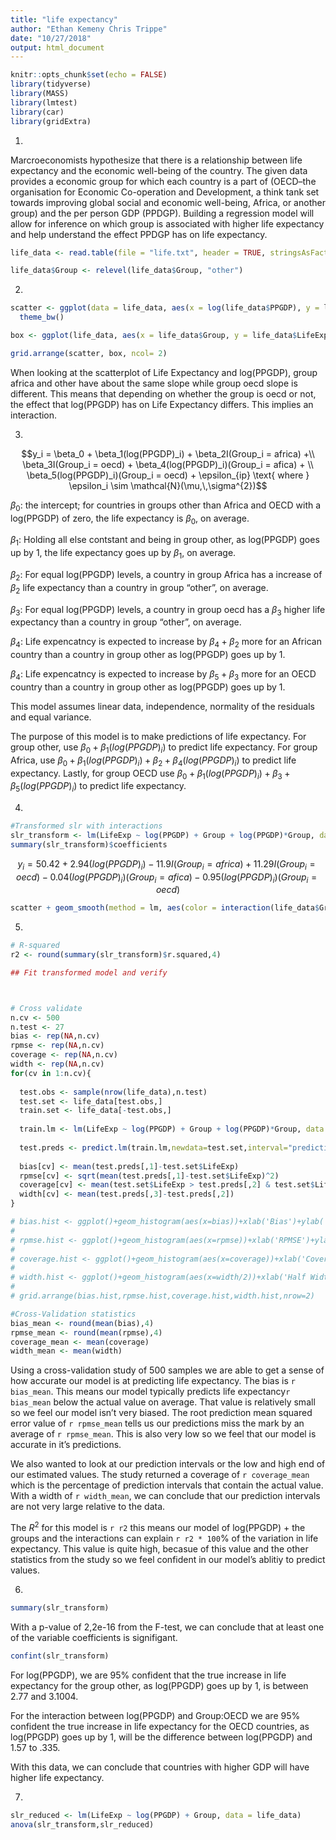 ```yaml
---
title: "life expectancy"
author: "Ethan Kemeny Chris Trippe"
date: "10/27/2018"
output: html_document
---
```


```r
knitr::opts_chunk$set(echo = FALSE)
library(tidyverse)
library(MASS)
library(lmtest)
library(car)
library(gridExtra)
```

1.

Marcroeconomists hypothesize that there is a relationship between life expectancy and the economic well-being  of the country. The given data provides a economic group for which each country is a part of (OECD--the organisation for Economic Co-operation and Development, a think tank set towards improving global social and economic well-being, Africa, or another group) and the per person GDP (PPDGP). Building a regression model will allow for inference on which group is associated with higher life expectancy and help understand the effect PPDGP has on life expectancy.

```r

life_data <- read.table(file = "life.txt", header = TRUE, stringsAsFactors = TRUE)

life_data$Group <- relevel(life_data$Group, "other")
```

2.

```r
scatter <- ggplot(data = life_data, aes(x = log(life_data$PPGDP), y = life_data$LifeExp, group = interaction(life_data$Group))) + geom_point(aes(color = interaction(life_data$Group))) + xlab("log(PPGDP)") + ylab("Life Expectancy") + labs(color = "Group")+ scale_color_manual(values=c("Purple", "Red", "Blue")) +
  theme_bw()

box <- ggplot(life_data, aes(x = life_data$Group, y = life_data$LifeExp)) + geom_boxplot() +  ylab("Life Expectancy") + xlab("Group") + theme_bw() 

grid.arrange(scatter, box, ncol= 2)
```


When looking at the scatterplot of Life Expectancy and log(PPGDP), group africa and other have about the same slope while group oecd slope is different. This means that depending on whether the group is oecd or not, the effect that log(PPGDP) has on Life Expectancy differs. This implies an interaction.

3.

$$y_i = \beta_0 + \beta_1(log(PPGDP)_i) + \beta_2I(Group_i = africa) +\\ \beta_3I(Group_i = oecd) + \beta_4(log(PPGDP)_i)(Group_i = afica) + \\ \beta_5(log(PPGDP)_i)(Group_i = oecd) + \epsilon_{ip} \text{ where } \epsilon_i \sim \mathcal{N}(\mu,\,\sigma^{2})$$

$\beta_0$: the intercept; for countries in groups other than Africa and OECD with a log(PPGDP) of zero, the life expectancy is $\beta_0$, on average.

$\beta_1$: Holding all else contstant and being in group other, as log(PPGDP) goes up by 1, the life expectancy goes up by $\beta_1$, on average.

$\beta_2$: For equal log(PPGDP) levels, a country in group Africa has a increase of $\beta_2$ life expectancy than a country in group "other", on average. 

$\beta_3$: For equal log(PPGDP) levels, a country in group oecd has a $\beta_3$ higher life expectancy than a country in group "other", on average. 

$\beta_4$: Life expencatncy is expected to increase by $\beta_4 + \beta_2$ more for an African country than a country in group other as log(PPGDP) goes up by 1.

$\beta_4$: Life expencatncy is expected to increase by $\beta_5 + \beta_3$ more for an OECD country than a country in group other as log(PPGDP) goes up by 1.

This model assumes linear data, independence, normality of the residuals and equal variance.

The purpose of this model is to make predictions of life expectancy. For group other, use $\beta_0 + \beta_1(log(PPGDP)_i)$ to predict life expectancy. For group Africa, use $\beta_0 + \beta_1(log(PPGDP)_i) + \beta_2 + \beta_4(log(PPGDP)_i)$ to predict life expectancy. Lastly, for group OECD use $\beta_0 + \beta_1(log(PPGDP)_i) +\beta_3 + \beta_5(log(PPGDP)_i)$ to predict life expectancy. 


4. 
```r
#Transformed slr with interactions
slr_transform <- lm(LifeExp ~ log(PPGDP) + Group + log(PPGDP)*Group, data = life_data)
summary(slr_transform)$coefficients
```

$$y_i = 50.42 + 2.94(log(PPGDP)_i) - 11.9I(Group_i = africa) + 11.29I(Group_i = oecd) - 0.04(log(PPGDP)_i)(Group_i = afica) - 0.95(log(PPGDP)_i)(Group_i = oecd)$$

```r
scatter + geom_smooth(method = lm, aes(color = interaction(life_data$Group)), se = FALSE)
```

5. 
```r
# R-squared
r2 <- round(summary(slr_transform)$r.squared,4)
```

```r
## Fit transformed model and verify 



# Cross validate
n.cv <- 500
n.test <- 27
bias <- rep(NA,n.cv)
rpmse <- rep(NA,n.cv)
coverage <- rep(NA,n.cv)
width <- rep(NA,n.cv)
for(cv in 1:n.cv){
  
  test.obs <- sample(nrow(life_data),n.test)
  test.set <- life_data[test.obs,]
  train.set <- life_data[-test.obs,]
  
  train.lm <- lm(LifeExp ~ log(PPGDP) + Group + log(PPGDP)*Group, data = train.set)
  
  test.preds <- predict.lm(train.lm,newdata=test.set,interval="prediction")
  
  bias[cv] <- mean(test.preds[,1]-test.set$LifeExp)
  rpmse[cv] <- sqrt(mean(test.preds[,1]-test.set$LifeExp)^2)
  coverage[cv] <- mean(test.set$LifeExp > test.preds[,2] & test.set$LifeExp < test.preds[,3])
  width[cv] <- mean(test.preds[,3]-test.preds[,2])
}

# bias.hist <- ggplot()+geom_histogram(aes(x=bias))+xlab('Bias')+ylab('Count')
# 
# rpmse.hist <- ggplot()+geom_histogram(aes(x=rpmse))+xlab('RPMSE')+ylab('Count')
# 
# coverage.hist <- ggplot()+geom_histogram(aes(x=coverage))+xlab('Coverage')+ylab('Count')
# 
# width.hist <- ggplot()+geom_histogram(aes(x=width/2))+xlab('Half Width')+ylab('Count')
# 
# grid.arrange(bias.hist,rpmse.hist,coverage.hist,width.hist,nrow=2)


```


```r
#Cross-Validation statistics
bias_mean <- round(mean(bias),4)
rpmse_mean <- round(mean(rpmse),4)
coverage_mean <- mean(coverage)
width_mean <- mean(width)
```

Using a cross-validation study of 500 samples we are able to get a sense of how accurate our model is at predicting life expectancy.  The bias is `r bias_mean`.  This means our model typically predicts life expectancy`r bias_mean` below the actual value on average. That value is relatively small so we feel our model isn't very biased. The root prediction mean squared error value of `r rpmse_mean` tells us our predictions miss the mark by an average of `r rpmse_mean`. This is also very low so we feel that our model is accurate in it's predictions. 

We also wanted to look at our prediction intervals or the low and high end of our estimated values.  The study returned a coverage of `r coverage_mean` which is the percentage of prediction intervals that contain the actual value.  With a width of `r width_mean`, we can conclude that our prediction intervals are not very large relative to the data.

The $R^{2}$ for this model is `r r2` this means our model of log(PPGDP) + the groups and the interactions can explain `r r2 * 100`% of the variation in life expectancy.  This value is quite high, becasue of this value and the other statistics from the study so we feel confident in our model's ablitiy to predict values.

6.

```r
summary(slr_transform)
```
With a p-value of 2,2e-16 from the F-test, we can conclude that at least one of the variable coefficients is signifigant. 

```r
confint(slr_transform)
```

For log(PPGDP), we are 95% confident that the true increase in life expectancy for the group other, as log(PPGDP) goes up by 1, is between 2.77 and 3.1004.

For the interaction between log(PPGDP) and Group:OECD we are 95% confident the true increase in life expectancy for the OECD countries, as log(PPGDP) goes up by 1, will be the difference between log(PPGDP) and 1.57 to .335.

With this data, we can conclude that countries with higher GDP will have higher life expectancy.


7.
```r
slr_reduced <- lm(LifeExp ~ log(PPGDP) + Group, data = life_data)
anova(slr_transform,slr_reduced)
```














